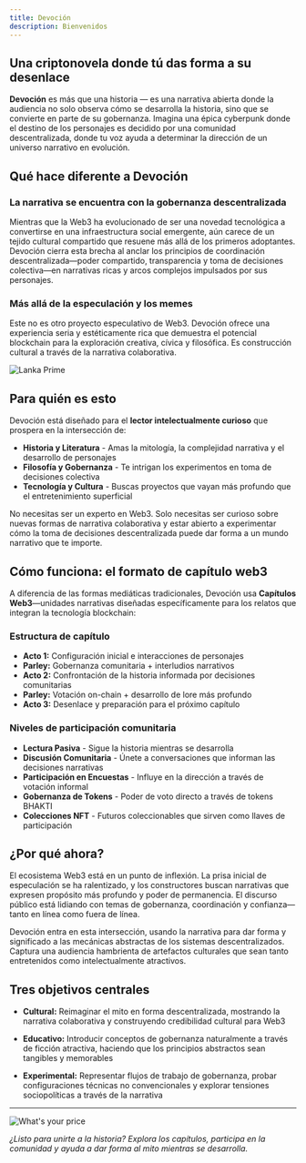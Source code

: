 ```yaml
---
title: Devoción
description: Bienvenidos
---
```


## Una criptonovela donde tú das forma a su desenlace

**Devoción** es más que una historia — es una narrativa abierta donde la audiencia no solo observa cómo se desarrolla la historia, sino que se convierte en parte de su gobernanza. Imagina una épica cyberpunk donde el destino de los personajes es decidido por una comunidad descentralizada, donde tu voz ayuda a determinar la dirección de un universo narrativo en evolución.

## Qué hace diferente a Devoción

### La narrativa se encuentra con la gobernanza descentralizada
Mientras que la Web3 ha evolucionado de ser una novedad tecnológica a convertirse en una infraestructura social emergente, aún carece de un tejido cultural compartido que resuene más allá de los primeros adoptantes. Devoción cierra esta brecha al anclar los principios de coordinación descentralizada—poder compartido, transparencia y toma de decisiones colectiva—en narrativas ricas y arcos complejos impulsados por sus personajes.

### Más allá de la especulación y los memes
Este no es otro proyecto especulativo de Web3. Devoción ofrece una experiencia seria y estéticamente rica que demuestra el potencial blockchain para la exploración creativa, cívica y filosófica. Es construcción cultural a través de la narrativa colaborativa.

<Image 
    src="/images/skyline.jpg" 
    alt="Lanka Prime"
    width={2044} 
    height={1908} 
    className="mx-auto"
/>

## Para quién es esto

Devoción está diseñado para el **lector intelectualmente curioso** que prospera en la intersección de:
- **Historia y Literatura** - Amas la mitología, la complejidad narrativa y el desarrollo de personajes
- **Filosofía y Gobernanza** - Te intrigan los experimentos en toma de decisiones colectiva
- **Tecnología y Cultura** - Buscas proyectos que vayan más profundo que el entretenimiento superficial

No necesitas ser un experto en Web3. Solo necesitas ser curioso sobre nuevas formas de narrativa colaborativa y estar abierto a experimentar cómo la toma de decisiones descentralizada puede dar forma a un mundo narrativo que te importe.

## Cómo funciona: el formato de capítulo web3

A diferencia de las formas mediáticas tradicionales, Devoción usa **Capítulos Web3**—unidades narrativas diseñadas específicamente para los relatos que integran la tecnología blockchain:

### Estructura de capítulo
- **Acto 1:** Configuración inicial e interacciones de personajes
- **Parley:** Gobernanza comunitaria + interludios narrativos
- **Acto 2:** Confrontación de la historia informada por decisiones comunitarias
- **Parley:** Votación on-chain + desarrollo de lore más profundo
- **Acto 3:** Desenlace y preparación para el próximo capítulo

### Niveles de participación comunitaria
- **Lectura Pasiva** - Sigue la historia mientras se desarrolla  
- **Discusión Comunitaria** - Únete a conversaciones que informan las decisiones narrativas  
- **Participación en Encuestas** - Influye en la dirección a través de votación informal  
- **Gobernanza de Tokens** - Poder de voto directo a través de tokens BHAKTI  
- **Colecciones NFT** - Futuros coleccionables que sirven como llaves de participación  

## ¿Por qué ahora?

El ecosistema Web3 está en un punto de inflexión. La prisa inicial de especulación se ha ralentizado, y los constructores buscan narrativas que expresen propósito más profundo y poder de permanencia. El discurso público está lidiando con temas de gobernanza, coordinación y confianza—tanto en línea como fuera de línea.

Devoción entra en esta intersección, usando la narrativa para dar forma y significado a las mecánicas abstractas de los sistemas descentralizados. Captura una audiencia hambrienta de artefactos culturales que sean tanto entretenidos como intelectualmente atractivos.

## Tres objetivos centrales

- **Cultural:** Reimaginar el mito en forma descentralizada, mostrando la narrativa colaborativa y construyendo credibilidad cultural para Web3

- **Educativo:** Introducir conceptos de gobernanza naturalmente a través de ficción atractiva, haciendo que los principios abstractos sean tangibles y memorables

- **Experimental:** Representar flujos de trabajo de gobernanza, probar configuraciones técnicas no convencionales y explorar tensiones sociopolíticas a través de la narrativa

---

<Image 
    src="/images/devocion-banner.png" 
    alt="What's your price"
    width={1500} 
    height={500} 
    className="mx-auto"
/>

*¿Listo para unirte a la historia? Explora los capítulos, participa en la comunidad y ayuda a dar forma al mito mientras se desarrolla.*

